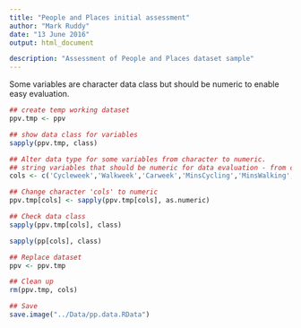 ```yaml
---
title: "People and Places initial assessment"
author: "Mark Ruddy"
date: "13 June 2016"
output: html_document

description: "Assessment of People and Places dataset sample"
---
```



Some variables are character data class but should be numeric to enable easy evaluation.
```r
## create temp working dataset
ppv.tmp <- ppv

## show data class for variables
sapply(ppv.tmp, class)

## Alter data type for some variables from character to numeric.
## string variables that should be numeric for data evaluation - from consultation with variable descriptions in codebook.pdf
cols <- c('Cycleweek','Walkweek','Carweek','MinsCycling','MinsWalking','MinsCar','Walk1min','Walk2min','Walk3min','Walk4min','Walk5min','Walk6min','Walk7min', 'Cyc1min', 'Cyc2min', 'Cyc3min', 'Cyc4min', 'Cyc5min', 'Cyc6min', 'Cyc7min', 'Car1min', 'Car2min', 'Car3min', 'Car4min', 'Car5min', 'Car6min', 'Car7min')

## Change character 'cols' to numeric
ppv.tmp[cols] <- sapply(ppv.tmp[cols], as.numeric)

## Check data class
sapply(ppv.tmp[cols], class)

sapply(pp[cols], class)

## Replace dataset
ppv <- ppv.tmp

## Clean up
rm(ppv.tmp, cols)

## Save
save.image("../Data/pp.data.RData")
```








